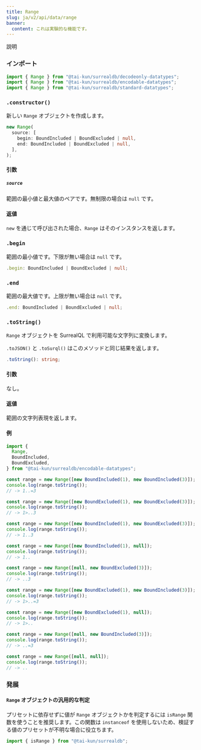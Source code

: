 ```yaml
---
title: Range
slug: ja/v2/api/data/range
banner:
  content: これは実験的な機能です。
---
```



説明

### インポート

```ts
import { Range } from "@tai-kun/surrealdb/decodeonly-datatypes";
import { Range } from "@tai-kun/surrealdb/encodable-datatypes";
import { Range } from "@tai-kun/surrealdb/standard-datatypes";
```

### `.constructor()`

新しい `Range` オブジェクトを作成します。

```ts
new Range(
  source: [
    begin: BoundIncluded | BoundExcluded | null,
    end: BoundIncluded | BoundExcluded | null,
  ],
);
```

#### 引数

##### `source`

範囲の最小値と最大値のペアです。無制限の場合は `null` です。

#### 返値

`new` を通じて呼び出された場合、`Range` はそのインスタンスを返します。

### `.begin` <Badge variant="instance" /><Badge variant="property" /><Badge variant="decodeonly" />

範囲の最小値です。下限が無い場合は `null` です。

```ts
.begin: BoundIncluded | BoundExcluded | null;
```

### `.end` <Badge variant="instance" /><Badge variant="property" /><Badge variant="decodeonly" />

範囲の最大値です。上限が無い場合は `null` です。

```ts
.end: BoundIncluded | BoundExcluded | null;
```

### `.toString()` <Badge variant="instance" /><Badge variant="method" /><Badge variant="encodable" />

`Range` オブジェクトを SurrealQL で利用可能な文字列に変換します。

`.toJSON()` と `.toSurql()` はこのメソッドと同じ結果を返します。

```ts
.toString(): string;
```

#### 引数

なし。

#### 返値

範囲の文字列表現を返します。

#### 例

```ts
import {
  Range,
  BoundIncluded,
  BoundExcluded,
} from "@tai-kun/surrealdb/encodable-datatypes";

const range = new Range([new BoundIncluded(1), new BoundIncluded(3)]);
console.log(range.toString());
// -> 1..=3

const range = new Range([new BoundExcluded(1), new BoundExcluded(3)]);
console.log(range.toString());
// -> 1>..3

const range = new Range([new BoundIncluded(1), new BoundExcluded(3)]);
console.log(range.toString());
// -> 1..3

const range = new Range([new BoundIncluded(1), null]);
console.log(range.toString());
// -> 1..

const range = new Range([null, new BoundExcluded(3)]);
console.log(range.toString());
// -> ..3

const range = new Range([new BoundExcluded(1), new BoundIncluded(3)]);
console.log(range.toString());
// -> 1>..=3

const range = new Range([new BoundExcluded(1), null]);
console.log(range.toString());
// -> 1>..

const range = new Range([null, new BoundIncluded(3)]);
console.log(range.toString());
// -> ..=3

const range = new Range([null, null]);
console.log(range.toString());
// -> ..
```

### 発展

#### `Range` オブジェクトの汎用的な判定

プリセットに依存せずに値が `Range` オブジェクトかを判定するには `isRange` 関数を使うことを推奨します。この関数は `instanceof` を使用しないため、検証する値のプリセットが不明な場合に役立ちます。

```ts
import { isRange } from "@tai-kun/surrealdb";
```
